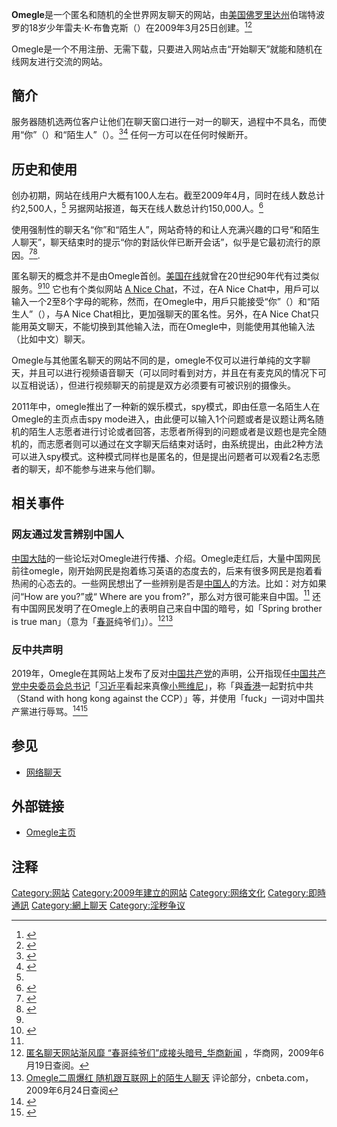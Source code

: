 {{NoteTA|G1=IT}}
{{Infobox website
|name           = Omegle
|logo           = Omegle.png
|url            = [http://omegle.com/ omegle.com]
|type           = [[即时通讯工具|即时通讯工具]]
|registration   = 否
|author         = 雷夫·K-布鲁克斯（Leif K-Brooks）
|launch_date    = {{start date and age|2009|3|25}}
|current_status = 活跃
}}

'''Omegle'''是一个匿名和随机的全世界网友聊天的网站，由[[美国|美国]][[佛罗里达州|佛罗里达州]]伯瑞特波罗的18岁少年雷夫·K-布鲁克斯（{{lang|en|Leif K-Brooks}}）在2009年3月25日创建。<ref>{{cite web|url=https://web.archive.org/web/20090403052716/http://omegler.blogspot.com/2009/03/welcome-to-omegle-blog.html|title=Welcome to the Omegle blog!|first=Leif|last=K-brooks|date=2009-03-30|publisher=}}</ref><ref name="thaindian">{{cite web|url=http://www.thaindian.com/newsportal/health/omegle-chat-program-can-help-you-find-love-anonymously_100179374.html|title=Omegle chat program can help you find love anonymously|website=Thaindian News|accessdate=2009-06-18|archive-date=2019-02-17|archive-url=https://web.archive.org/web/20190217150505/http://www.thaindian.com/newsportal/health/omegle-chat-program-can-help-you-find-love-anonymously_100179374.html|dead-url=no}}</ref>

Omegle是一个不用注册、无需下载，只要进入网站点击“开始聊天”就能和随机在线网友进行交流的网站。

== 簡介 ==
服务器随机选两位客户让他们在聊天窗口进行一对一的聊天，過程中不具名，而使用“你”（{{lang|en|you}}）和“陌生人”（{{lang|en|stranger}}）。<ref>{{cite web|url=http://inventorspot.com/articles/omegle_chat_complete_strangers_26234|title=Omegle: Chat with Complete Strangers|website=InventorSpot.com|accessdate=2009-06-18|archive-date=2009-06-24|archive-url=https://web.archive.org/web/20090624074841/http://inventorspot.com/articles/omegle_chat_complete_strangers_26234|dead-url=no}}</ref><ref>{{cite web|url=http://blogoscoped.com/archive/2009-03-30-n43.html|title=Chat With a Stranger|website=blogoscoped.com|accessdate=2009-06-18|archive-date=2009-07-03|archive-url=https://web.archive.org/web/20090703102039/http://blogoscoped.com/archive/2009-03-30-n43.html|dead-url=no}}</ref> 任何一方可以在任何时候断开。

== 历史和使用 ==
创办初期，网站在线用户大概有100人左右。截至2009年4月，同时在线人数总计约2,500人，<ref name="thaindian" /> 另据网站报道，每天在线人数总计约150,000人。<ref>{{Cite web |url=http://www.nytimes.com/2009/04/27/technology/internet/27omegle.html |title=Tired of Old Web Friends? A New Site Promises Strangers |publisher=The New York Times |accessdate=2009-06-18 |archivedate=2012-02-09 |archiveurl=https://web.archive.org/web/20120209131644/http://www.nytimes.com/2009/04/27/technology/internet/27omegle.html |deadurl=no }}{{subscription required}}</ref>

使用强制性的聊天名“你”和“陌生人”，网站奇特的和让人充满兴趣的口号“和陌生人聊天”，聊天结束时的提示“你的對話伙伴已断开会话”，似乎是它最初流行的原因。<ref>{{cite web |first=Owen|last=Thomas |url=http://gawker.com/5192447/omegle-this-teenager-wants-you-to-chat-with-a-stranger |title=Omegle! This Teenager Wants You to Chat with a Stranger |publisher=Gawker |accessdate=2009-06-18 |archiveurl=https://web.archive.org/web/20090605010141/http://gawker.com/5192447/omegle-this-teenager-wants-you-to-chat-with-a-stranger |archivedate=2009-06-05 |deadurl=no }}</ref><ref name="tippingpoint">{{cite web |url=http://blog.tippingpointlabs.com/2009/05/finding-value-at-omeglecom/ |title=Finding Value at Omegle.com? |publisher=Tippingpoint Labs |accessdate=2009-06-18 |archivedate=2009-06-14 |archiveurl=https://web.archive.org/web/20090614101625/http://blog.tippingpointlabs.com/2009/05/finding-value-at-omeglecom/ }}</ref>.   

匿名聊天的概念并不是由Omegle首创。[[美国在线|美国在线]]就曾在20世纪90年代有过类似服务。<ref name="tippingpoint" /><ref>{{cite web |url=http://www.switched.com/2009/04/02/omegle-com-lets-you-anonymously-mess-with-complete-strangers?icid=sphere_blogsmith_inpage_engadget |title=Omegle.com Lets You Anonymously Mess With Complete Strangers |publisher=Switched |accessdate=2009-06-18 |archivedate=2019-05-10 |archiveurl=https://web.archive.org/web/20190510005706/http://www.switched.com/2009/04/02/omegle-com-lets-you-anonymously-mess-with-complete-strangers?icid=sphere_blogsmith_inpage_engadget |deadurl=no }}</ref> 它也有个类似网站 [https://web.archive.org/web/20090723062502/http://www.anicechat.net/ A Nice Chat]，不过，在A Nice Chat中，用戶可以输入一个2至8个字母的昵称，然而，在Omegle中，用戶只能接受“你”（{{lang|en|you}}）和“陌生人”（{{lang|en|stranger}}），与A Nice Chat相比，更加强聊天的匿名性。另外，在A Nice Chat只能用英文聊天，不能切换到其他输入法，而在Omegle中，则能使用其他输入法（比如中文）聊天。

Omegle与其他匿名聊天的网站不同的是，omegle不仅可以进行单纯的文字聊天，并且可以进行视频语音聊天（可以同时看到对方，并且在有麦克风的情况下可以互相说话），但进行视频聊天的前提是双方必须要有可被识别的摄像头。

2011年中，omegle推出了一种新的娱乐模式，spy模式，即由任意一名陌生人在Omegle的主页点击spy mode进入，由此便可以输入1个问题或者是议题让两名随机的陌生人志愿者进行讨论或者回答，志愿者所得到的问题或者是议题也是完全随机的，而志愿者则可以通过在文字聊天后结束对话时，由系统提出，由此2种方法可以进入spy模式。这种模式同样也是匿名的，但是提出问题者可以观看2名志愿者的聊天，却不能参与进来与他们聊。{{來源請求}}

== 相关事件 ==
=== 网友通过发言辨别中国人 ===
[[中国大陆|中国大陆]]的一些论坛对Omegle进行传播、介绍。Omegle走红后，大量中国网民前往omegle，刚开始网民是抱着练习英语的态度去的，后来有很多网民是抱着看热闹的心态去的。一些网民想出了一些辨别是否是[[中国人|中国人]]的方法。比如：对方如果问“How are you?”或“ Where are you from?”，那么对方很可能来自中国。<ref name="hsb" /> 还有中国网民发明了在Omegle上的表明自己来自中国的暗号，如「Spring brother is true man」（意为「[[李宇春|春哥]]纯爷们」）。<ref name="hsb">[http://news.hsw.cn/system/2009/04/21/050146675.shtml 匿名聊天网站渐风靡 “春哥纯爷们”成接头暗号_华商新闻] {{Wayback|url=http://news.hsw.cn/system/2009/04/21/050146675.shtml |date=20090607225953 }}，华商网，2009年6月19日查阅。</ref><ref>[http://www.cnbeta.com/articles/81578.htm Omegle二周爆红 随机跟互联网上的陌生人聊天] {{Wayback|url=http://www.cnbeta.com/articles/81578.htm |date=20090621021303 }} 评论部分，cnbeta.com，2009年6月24日查阅</ref>

===反中共声明===
2019年，Omegle在其网站上发布了反对[[中国共产党|中国共产党]]的声明，公开指现任[[中国共产党中央委员会总书记|中国共产党中央委员会总书记]]「[[习近平|习近平]]看起来真像[[小熊维尼|小熊维尼]]」，称「與[[反對逃犯條例修訂草案運動|香港]]一起對抗中共（Stand with hong kong against the CCP）」等，并使用「fuck」一词对中国共产黨进行辱骂。<ref>{{cite web |author=Al Restar| title=Omegle throws jabs at China: ‘Xi = Pooh!’ |url=https://z6mag.com/2019/10/10/omegle-throws-jabs-at-china-xi-pooh/ |publisher=Z6 Mag |date=2019-10-10 |archiveurl=https://web.archive.org/web/20201123171608/https://z6mag.com/2019/10/10/omegle-throws-jabs-at-china-xi-pooh/ |archivedate=2020-11-23 }}</ref><ref>{{cite web |author=Al Restar |title=Omegle intensifies messages against China |url=https://z6mag.com/2019/10/15/omegle-intensifies-messages-against-china/ |publisher=Z6 Mag |date=2019-10-15 |accessdate=2020-03-17 |archiveurl=https://web.archive.org/web/20200925094107/https://z6mag.com/2019/10/15/omegle-intensifies-messages-against-china/ |archivedate=2020-09-25 }}</ref>

== 参见 ==
* [[网络聊天|网络聊天]]

== 外部链接 ==
* [http://omegle.com/ Omegle主页]{{Wayback|url=http://omegle.com/ |date=20090627002016 }}

== 注释 ==
{{reflist|2}}

[[Category:网站|Category:网站]]
[[Category:2009年建立的网站|Category:2009年建立的网站]]
[[Category:网络文化|Category:网络文化]]
[[Category:即時通訊|Category:即時通訊]]
[[Category:網上聊天|Category:網上聊天]]
[[Category:淫秽争议|Category:淫秽争议]]